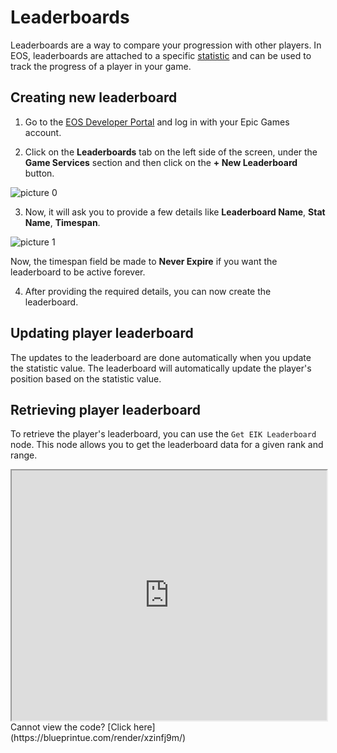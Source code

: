 # Leaderboards

Leaderboards are a way to compare your progression with other players. In EOS, leaderboards are attached to a specific [statistic](/playerinformation/progression/stats) and can be used to track the progress of a player in your game.

## Creating new leaderboard

1. Go to the [EOS Developer Portal](https://dev.epicgames.com/portal) and log in with your Epic Games account.

2. Click on the **Leaderboards** tab on the left side of the screen, under the **Game Services** section and then click on the **+ New Leaderboard** button.

![picture 0](../../../images/16a050a0760f735d26d4752948102df3a82b355fbac176790ef8bcaa1f187410.png)  

3. Now, it will ask you to provide a few details like **Leaderboard Name**, **Stat Name**, **Timespan**.

![picture 1](../../../images/759c8d01c6e271b048038290cb1b9dc76c26422fe9d9e3382217b669ecd5ae15.png)  

Now, the timespan field be made to **Never Expire** if you want the leaderboard to be active forever.

4. After providing the required details, you can now create the leaderboard.

## Updating player leaderboard

The updates to the leaderboard are done automatically when you update the statistic value. The leaderboard will automatically update the player's position based on the statistic value.

## Retrieving player leaderboard

To retrieve the player's leaderboard, you can use the `Get EIK Leaderboard` node. This node allows you to get the leaderboard data for a given rank and range.
<br/>
<iframe src="https://blueprintue.com/render/xzinfj9m/" scrolling="no" allowfullscreen width="100%" height="400px"></iframe>
Cannot view the code? [Click here](https://blueprintue.com/render/xzinfj9m/)